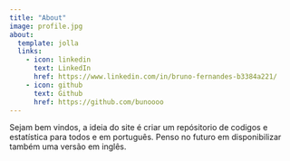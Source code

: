 ```yaml
---
title: "About"
image: profile.jpg
about:
  template: jolla
  links:
    - icon: linkedin
      text: LinkedIn
      href: https://www.linkedin.com/in/bruno-fernandes-b3384a221/
    - icon: github
      text: Github
      href: https://github.com/bunoooo
---
```


Sejam bem vindos, a ideia do site é criar um repósitorio de codigos e estatística para todos e em português. Penso no futuro em disponibilizar também uma versão em inglês.
